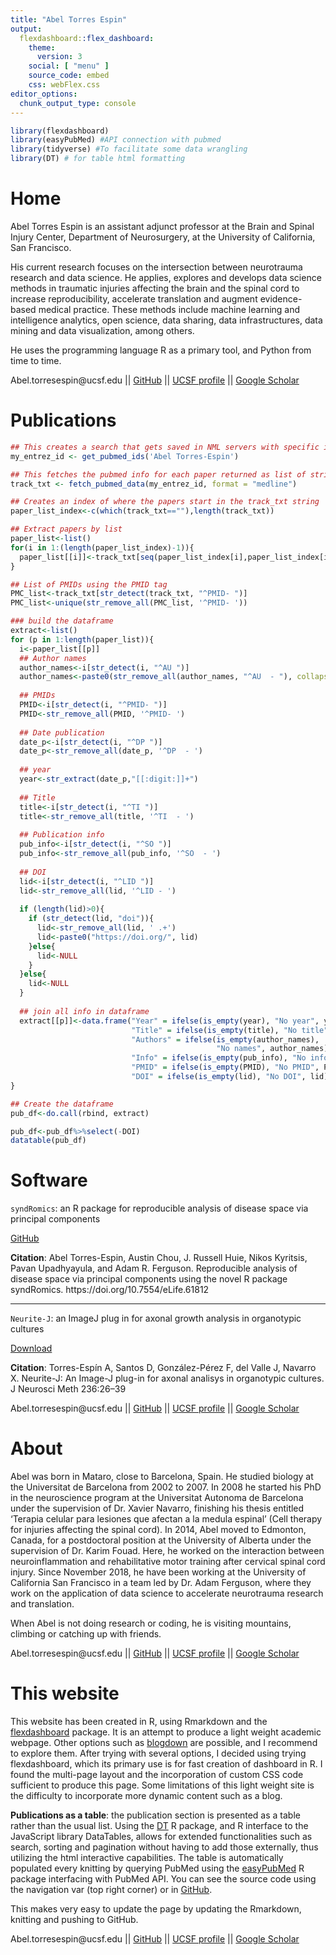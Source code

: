 ---
title: "Abel Torres Espin"
output: 
  flexdashboard::flex_dashboard:
    theme: 
      version: 3
    social: [ "menu" ]
    source_code: embed
    css: webFlex.css
editor_options: 
  chunk_output_type: console
---

```{r setup, include=FALSE}
library(flexdashboard)
library(easyPubMed) #API connection with pubmed
library(tidyverse) #To facilitate some data wrangling
library(DT) # for table html formatting
```

Home
=====================================

:::{.intro .justify}

Abel Torres Espin is an assistant adjunct professor at the Brain and Spinal Injury Center, Department of Neurosurgery, at the University of California, San Francisco. 

His current research focuses on the intersection between neurotrauma research and data science. He applies, explores and develops data science methods in traumatic injuries affecting the brain and the spinal cord to increase reproducibility, accelerate translation and augment evidence-based medical practice. These methods include machine learning and intelligence analytics, open science, data sharing, data infrastructures, data mining and data visualization, among others.

He uses the programming language R as a primary tool, and Python from time to time.
:::

:::{.footnote .justify}
Abel.torresespin@ucsf.edu || [GitHub](https://github.com/ATEspin) || [UCSF profile](https://profiles.ucsf.edu/abel.torresespin) || [Google Scholar](https://scholar.google.com/citations?user=c7vjfOUAAAAJ&hl=en)
:::

Publications
=====================================

```{r}
## This creates a search that gets saved in NML servers with specific ids, that makes the query reusable without the need to search again.
my_entrez_id <- get_pubmed_ids('Abel Torres-Espin')

## This fetches the pubmed info for each paper returned as list of string character vector
track_txt <- fetch_pubmed_data(my_entrez_id, format = "medline")

## Creates an index of where the papers start in the track_txt string
paper_list_index<-c(which(track_txt==""),length(track_txt))

## Extract papers by list
paper_list<-list()
for(i in 1:(length(paper_list_index)-1)){
  paper_list[[i]]<-track_txt[seq(paper_list_index[i],paper_list_index[i+1]-1)]
}

## List of PMIDs using the PMID tag
PMC_list<-track_txt[str_detect(track_txt, "^PMID- ")]
PMC_list<-unique(str_remove_all(PMC_list, '^PMID- '))

### build the dataframe
extract<-list()
for (p in 1:length(paper_list)){
  i<-paper_list[[p]]
  ## Author names
  author_names<-i[str_detect(i, "^AU ")]
  author_names<-paste0(str_remove_all(author_names, "^AU  - "), collapse="; ")
  
  ## PMIDs
  PMID<-i[str_detect(i, "^PMID- ")]
  PMID<-str_remove_all(PMID, '^PMID- ')
  
  ## Date publication
  date_p<-i[str_detect(i, "^DP ")]
  date_p<-str_remove_all(date_p, '^DP  - ')
  
  ## year
  year<-str_extract(date_p,"[[:digit:]]+")
  
  ## Title
  title<-i[str_detect(i, "^TI ")]
  title<-str_remove_all(title, '^TI  - ')
  
  ## Publication info
  pub_info<-i[str_detect(i, "^SO ")]
  pub_info<-str_remove_all(pub_info, '^SO  - ')
  
  ## DOI
  lid<-i[str_detect(i, "^LID ")]
  lid<-str_remove_all(lid, '^LID - ')
  
  if (length(lid)>0){
    if (str_detect(lid, "doi")){
      lid<-str_remove_all(lid, ' .+')
      lid<-paste0("https://doi.org/", lid)
    }else{
      lid<-NULL
    }
  }else{
    lid<-NULL
  }
  
  ## join all info in dataframe
  extract[[p]]<-data.frame("Year" = ifelse(is_empty(year), "No year", year),
                           "Title" = ifelse(is_empty(title), "No title", title), 
                           "Authors" = ifelse(is_empty(author_names), 
                                              "No names", author_names), 
                           "Info" = ifelse(is_empty(pub_info), "No info", pub_info), 
                           "PMID" = ifelse(is_empty(PMID), "No PMID", PMID),
                           "DOI" = ifelse(is_empty(lid), "No DOI", lid))
}

## Create the dataframe
pub_df<-do.call(rbind, extract)
```

```{r}
pub_df<-pub_df%>%select(-DOI)
datatable(pub_df)
```

Software
=====================================

:::{.mainText .justify}
`syndRomics`: an R package for reproducible analysis of disease space via principal components

<!-- The package implements functions for helping in the process of disease patterns analysis by means of principal components. These include component visualization, interpretation and stability analysis. The goal of the analysis is to understand complex disease states or patterns as common factors (syndromes) that can be quantified from measured variables through the use of computational and analytic approaches (Ferguson et al., 2011, Torres-Espin et al., 2020). In particular, principal component analysis (PCA) and related multivariate statistics has been used as primary toolkit for extracting disease patterns. For details on the analysis -->

[GitHub](https://github.com/ucsf-ferguson-lab/syndRomics)

**Citation**: Abel Torres-Espin, Austin Chou, J. Russell Huie, Nikos Kyritsis, Pavan Upadhyayula, and Adam R. Ferguson. Reproducible analysis of disease space via principal components using the novel R package syndRomics. https://doi.org/10.7554/eLife.61812
:::
***
:::{.mainText .justify}
`Neurite-J`: an ImageJ plug in for axonal growth analysis in organotypic cultures

<!-- Neurite-J is an ImageJ plug-in that works as an adaption of the Sholl method providing a semi-automatic tool for neurite outgrowth quantification in organotypic cultures. Neurite-J gives a good description of neurite growth providing counts of neurite number and neurite area at different distances from the organotypic explant. Neurite-J was developed in the Neuroplasticity and Repair Group of the University Autonomous of Barcenlona (UAB) by Dr. Abel Torres Espin. -->

[Download](https://imagejdocu.tudor.lu/plugin/analysis/neurite-j/start)

**Citation**: Torres-Espín A, Santos D, González-Pérez F, del Valle J, Navarro X. Neurite-J: An Image-J plug-in for axonal analisys in organotypic cultures. J Neurosci Meth 236:26–39
:::

:::{.footnote .justify}
Abel.torresespin@ucsf.edu || [GitHub](https://github.com/ATEspin) || [UCSF profile](https://profiles.ucsf.edu/abel.torresespin) || [Google Scholar](https://scholar.google.com/citations?user=c7vjfOUAAAAJ&hl=en)
:::

About
=====================================

:::{.mainText .justify}

Abel was born in Mataro, close to Barcelona, Spain. He studied biology at the Universitat de Barcelona from 2002 to 2007. In 2008 he started his PhD in the neuroscience program at the Universitat Autonoma de Barcelona under the supervision of Dr. Xavier Navarro, finishing his thesis entitled ‘Terapia celular para lesiones que afectan a la medula espinal’ (Cell therapy for injuries affecting the spinal cord). In 2014, Abel moved to Edmonton, Canada, for a postdoctoral position at the University of Alberta under the supervision of Dr. Karim Fouad. Here, he worked on the interaction between neuroinflammation and rehabilitative motor training after cervical spinal cord injury. Since November 2018, he have been working at the University of California San Francisco in a team led by Dr. Adam Ferguson, where they work on the application of data science to accelerate neurotrauma research and translation.

When Abel is not doing research or coding, he is visiting mountains, climbing or catching up with friends.

:::

:::{.footnote .justify}
Abel.torresespin@ucsf.edu || [GitHub](https://github.com/ATEspin) || [UCSF profile](https://profiles.ucsf.edu/abel.torresespin) || [Google Scholar](https://scholar.google.com/citations?user=c7vjfOUAAAAJ&hl=en)
:::

This website
=====================================

:::{.mainText .justify}

This website has been created in R, using Rmarkdown and the [flexdashboard](https://pkgs.rstudio.com/flexdashboard/) package. It is an attempt to produce a light weight academic webpage. Other options such as [blogdown](https://bookdown.org/yihui/blogdown/) are possible, and I recommend to explore them. After trying with several options, I decided using trying flexdashboard, which its primary use is for fast creation of dashboard in R. I found the multi-page layout and the incorporation of custom CSS code sufficient to produce this page. Some limitations of this light weight site is the difficulty to incorporate more dynamic content such as a blog.

**Publications as a table**: the publication section is presented as a table rather than the usual list. Using the [DT](https://rstudio.github.io/DT/) R package, and R interface to the JavaScript library DataTables, allows for extended functionalities such as search, sorting and pagination without having to add those externally, thus utilizing the html interactive capabilities. The table is automatically populated every knitting by querying PubMed using the [easyPubMed](https://cran.r-project.org/web/packages/easyPubMed/index.html) R package interfacing with PubMed API. You can see the source code using the navigation var (top right corner) or in [GitHub]().

This makes very easy to update the page by updating the Rmarkdown, knitting and pushing to GitHub.

:::

:::{.footnote .justify}
Abel.torresespin@ucsf.edu || [GitHub](https://github.com/ATEspin) || [UCSF profile](https://profiles.ucsf.edu/abel.torresespin) || [Google Scholar](https://scholar.google.com/citations?user=c7vjfOUAAAAJ&hl=en)
:::